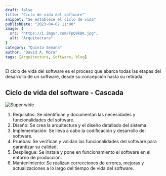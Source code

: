 ```yaml
---
draft: false
title: "Ciclo de vida del software"
snippet: "Se establece el ciclo de vida"
publishDate: "2023-04-07 11:00"
image: {
  src: "https://i.imgur.com/FpQ9kBK.jpg",
  alt: "Arquitectura"
}
category: "Quinta Semana"
author: "David A. Mora"
tags: [Arquitectura, Software, blog]
---
```





El ciclo de vida del software es el proceso que abarca todas las etapas del desarrollo de un software, desde su concepción hasta su retirada. 

## <a name="Headings"></a>Ciclo de vida del software - Cascada

![Super wide](https://i.imgur.com/Pb6p3XS.png)

1. Requisitos: Se identifican y documentan las necesidades y funcionalidades del software.
2. Diseño: Se crea la arquitectura y el diseño detallado del sistema.
3. Implementación: Se lleva a cabo la codificación y desarrollo del software.
4. Pruebas: Se verifican y validan las funcionalidades del software para garantizar su calidad.
5. Despliegue: Se instala y pone en funcionamiento el software en el entorno de producción.
6. Mantenimiento: Se realizan correcciones de errores, mejoras y actualizaciones a lo largo del tiempo de vida del software.
